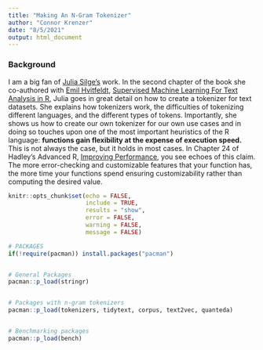 ```yaml
---
title: "Making An N-Gram Tokenizer"
author: "Connor Krenzer"
date: "8/5/2021"
output: html_document
---
```



### Background

I am a big fan of [Julia Silge's](https://juliasilge.com/) work. In the second chapter of the book she co-authored with [Emil Hvitfeldt](https://www.emilhvitfeldt.com/), [Supervised Machine Learning For Text Analysis in R](https://smltar.com/index.html), Julia goes in great detail on how to create a tokenizer for text datasets. She explains how tokenizers work, the difficulties of tokenizing different languages, and the different types of tokens. Importantly, she shows us how to create our own tokenizer for our own use cases and in doing so touches upon one of the most important heuristics of the R language: **functions gain flexibility at the expense of execution speed.** This is not always the case, but it holds in most cases. In Chapter 24 of Hadley's Advanced R, [Improving Performance](https://adv-r.hadley.nz/perf-improve.html#be-lazy), you see echoes of this claim. The more error-checking and customizable features that your function has, the more time your functions spend ensuring customizability rather than computing the desired value.





```r

knitr::opts_chunk$set(echo = FALSE,
                      include = TRUE,
                      results = "show",
                      error = FALSE,
                      warning = FALSE,
                      message = FALSE)

```






```r

# PACKAGES
if(!require(pacman)) install.packages("pacman")


# General Packages
pacman::p_load(stringr)


# Packages with n-gram tokenizers
pacman::p_load(tokenizers, tidytext, corpus, text2vec, quanteda)


# Benchmarking packages
pacman::p_load(bench)

```



